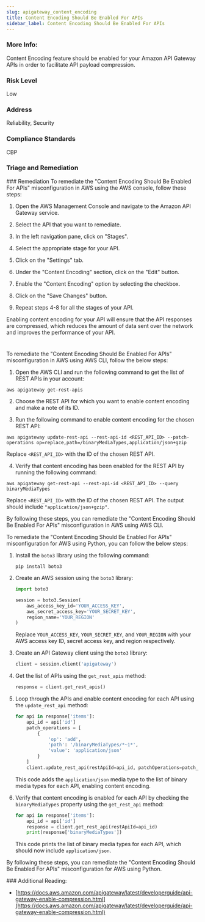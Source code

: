 ```yaml
---
slug: apigateway_content_encoding
title: Content Encoding Should Be Enabled For APIs
sidebar_label: Content Encoding Should Be Enabled For APIs
---
```


### More Info:

Content Encoding feature should be enabled for your Amazon API Gateway APIs in order to facilitate API payload compression.

### Risk Level

Low

### Address

Reliability, Security

### Compliance Standards

CBP


### Triage and Remediation
<Tabs>
<Tab title='Remediation'>
### Remediation

<AccordionGroup>
<Accordion title='Using Console' defaultOpen='true'>
To remediate the "Content Encoding Should Be Enabled For APIs" misconfiguration in AWS using the AWS console, follow these steps:

1. Open the AWS Management Console and navigate to the Amazon API Gateway service.

2. Select the API that you want to remediate.

3. In the left navigation pane, click on "Stages".

4. Select the appropriate stage for your API.

5. Click on the "Settings" tab.

6. Under the "Content Encoding" section, click on the "Edit" button.

7. Enable the "Content Encoding" option by selecting the checkbox.

8. Click on the "Save Changes" button.

9. Repeat steps 4-8 for all the stages of your API.

Enabling content encoding for your API will ensure that the API responses are compressed, which reduces the amount of data sent over the network and improves the performance of your API.

#
</Accordion>

<Accordion title='Using CLI'>
To remediate the "Content Encoding Should Be Enabled For APIs" misconfiguration in AWS using AWS CLI, follow the below steps:

1. Open the AWS CLI and run the following command to get the list of REST APIs in your account:
```
aws apigateway get-rest-apis
```

2. Choose the REST API for which you want to enable content encoding and make a note of its ID.

3. Run the following command to enable content encoding for the chosen REST API:
```
aws apigateway update-rest-api --rest-api-id <REST_API_ID> --patch-operations op=replace,path=/binaryMediaTypes,application/json+gzip
```
Replace `<REST_API_ID>` with the ID of the chosen REST API.

4. Verify that content encoding has been enabled for the REST API by running the following command:
```
aws apigateway get-rest-api --rest-api-id <REST_API_ID> --query binaryMediaTypes
```
Replace `<REST_API_ID>` with the ID of the chosen REST API. The output should include `"application/json+gzip"`.

By following these steps, you can remediate the "Content Encoding Should Be Enabled For APIs" misconfiguration in AWS using AWS CLI.
</Accordion>

<Accordion title='Using Python'>
To remediate the "Content Encoding Should Be Enabled For APIs" misconfiguration for AWS using Python, you can follow the below steps:

1. Install the `boto3` library using the following command:

   ```
   pip install boto3
   ```

2. Create an AWS session using the `boto3` library:

   ```python
   import boto3

   session = boto3.Session(
       aws_access_key_id='YOUR_ACCESS_KEY',
       aws_secret_access_key='YOUR_SECRET_KEY',
       region_name='YOUR_REGION'
   )
   ```

   Replace `YOUR_ACCESS_KEY`, `YOUR_SECRET_KEY`, and `YOUR_REGION` with your AWS access key ID, secret access key, and region respectively.

3. Create an API Gateway client using the `boto3` library:

   ```python
   client = session.client('apigateway')
   ```

4. Get the list of APIs using the `get_rest_apis` method:

   ```python
   response = client.get_rest_apis()
   ```

5. Loop through the APIs and enable content encoding for each API using the `update_rest_api` method:

   ```python
   for api in response['items']:
       api_id = api['id']
       patch_operations = [
           {
               'op': 'add',
               'path': '/binaryMediaTypes/*~1*',
               'value': 'application/json'
           }
       ]
       client.update_rest_api(restApiId=api_id, patchOperations=patch_operations)
   ```

   This code adds the `application/json` media type to the list of binary media types for each API, enabling content encoding.

6. Verify that content encoding is enabled for each API by checking the `binaryMediaTypes` property using the `get_rest_api` method:

   ```python
   for api in response['items']:
       api_id = api['id']
       response = client.get_rest_api(restApiId=api_id)
       print(response['binaryMediaTypes'])
   ```

   This code prints the list of binary media types for each API, which should now include `application/json`.

By following these steps, you can remediate the "Content Encoding Should Be Enabled For APIs" misconfiguration for AWS using Python.
</Accordion>

</AccordionGroup>
</Tab>
</Tabs>
### Additional Reading:

- [https://docs.aws.amazon.com/apigateway/latest/developerguide/api-gateway-enable-compression.html](https://docs.aws.amazon.com/apigateway/latest/developerguide/api-gateway-enable-compression.html) 

